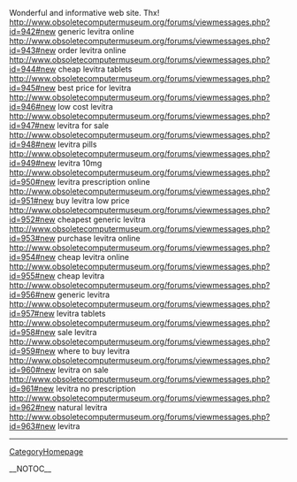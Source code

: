 Wonderful and informative web site. Thx! http://www.obsoletecomputermuseum.org/forums/viewmessages.php?id=942#new generic levitra online
http://www.obsoletecomputermuseum.org/forums/viewmessages.php?id=943#new order levitra online
http://www.obsoletecomputermuseum.org/forums/viewmessages.php?id=944#new cheap levitra tablets
http://www.obsoletecomputermuseum.org/forums/viewmessages.php?id=945#new best price for levitra
http://www.obsoletecomputermuseum.org/forums/viewmessages.php?id=946#new low cost levitra
http://www.obsoletecomputermuseum.org/forums/viewmessages.php?id=947#new levitra for sale
http://www.obsoletecomputermuseum.org/forums/viewmessages.php?id=948#new levitra pills
http://www.obsoletecomputermuseum.org/forums/viewmessages.php?id=949#new levitra 10mg
http://www.obsoletecomputermuseum.org/forums/viewmessages.php?id=950#new levitra prescription online
http://www.obsoletecomputermuseum.org/forums/viewmessages.php?id=951#new buy levitra low price
http://www.obsoletecomputermuseum.org/forums/viewmessages.php?id=952#new cheapest generic levitra
http://www.obsoletecomputermuseum.org/forums/viewmessages.php?id=953#new purchase levitra online
http://www.obsoletecomputermuseum.org/forums/viewmessages.php?id=954#new cheap levitra online
http://www.obsoletecomputermuseum.org/forums/viewmessages.php?id=955#new cheap levitra
http://www.obsoletecomputermuseum.org/forums/viewmessages.php?id=956#new generic levitra
http://www.obsoletecomputermuseum.org/forums/viewmessages.php?id=957#new levitra tablets
http://www.obsoletecomputermuseum.org/forums/viewmessages.php?id=958#new sale levitra
http://www.obsoletecomputermuseum.org/forums/viewmessages.php?id=959#new where to buy levitra
http://www.obsoletecomputermuseum.org/forums/viewmessages.php?id=960#new levitra on sale
http://www.obsoletecomputermuseum.org/forums/viewmessages.php?id=961#new levitra no prescription
http://www.obsoletecomputermuseum.org/forums/viewmessages.php?id=962#new natural levitra
http://www.obsoletecomputermuseum.org/forums/viewmessages.php?id=963#new levitra
----
[[CategoryHomepage]]

__NOTOC__